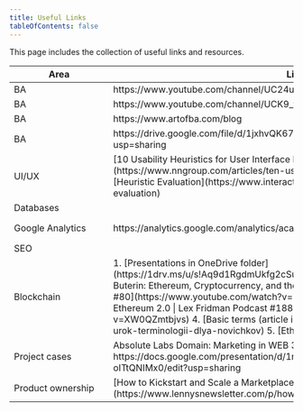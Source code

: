 ```yaml
---
title: Useful Links
tableOfContents: false
---
```


This page includes the collection of useful links and resources.

<table>
  <thead>
    <tr>
      <th style="min-width: 160px">Area</th>
      <th>Link</th>
      <th style="min-width: 200px">Notes</th>
    </tr>
  </thead>
  <tbody>
    <tr>
      <td>BA</td>
      <td>https://www.youtube.com/channel/UC24u3_ehK6zKzR6ZWmn0zqQ</td>
      <td>[Analyst.by](analyst.by)</td>
    </tr>
    <tr>
      <td>BA</td>
      <td>https://www.youtube.com/channel/UCK9_tET7zJCLxbmW4FnYeUQ</td>
      <td>IIBA Belarus</td>
    </tr>
    <tr>
      <td>BA</td>
      <td>https://www.artofba.com/blog</td>
      <td>Art of BA blog</td>
    </tr>
    <tr>
      <td>BA</td>
      <td>https://drive.google.com/file/d/1jxhvQK67mASMlQYdxCnKkbk8wuRXhjZT/view?usp=sharing</td>
      <td>Discovery phase - iTechart presentation</td>
    </tr>
    <tr>
      <td>UI/UX</td>
      <td>
        [10 Usability Heuristics for User Interface Design](https://www.nngroup.com/articles/ten-usability-heuristics/)
        <br />
        [Heuristic Evaluation](https://www.interaction-design.org/literature/topics/heuristic-evaluation)
      </td>
      <td></td>
    </tr>
    <tr>
      <td>Databases</td>
      <td></td>
      <td></td>
    </tr>
    <tr>
      <td>Google Analytics</td>
      <td>https://analytics.google.com/analytics/academy/</td>
      <td>
        1. Google
        2. Google
        3. Google 360
        4. Google
      </td>
    </tr>
    <tr>
      <td>SEO</td>
      <td></td>
      <td></td>
    </tr>
    <tr>
      <td>Blockchain</td>
      <td>
        1. [Presentations in OneDrive folder](https://1drv.ms/u/s!Aq9d1RgdmUkfg2cSu8oKVmshvjbY?e=x2ajNT)
        2. [Vitalik Buterin: Ethereum, Cryptocurrency, and the Future of Money | Lex Fridman Podcast #80](https://www.youtube.com/watch?v=3x1b_S6Qp2Q)
        3. [Vitalik Buterin: Ethereum 2.0 | Lex Fridman Podcast #188](https://www.youtube.com/watch?v=XW0QZmtbjvs)
        4. [Basic terms (article in Russian)](https://vc.ru/crypto/353138-urok-terminologii-dlya-novichkov)
        5. [Ethereum.org](https://ethereum.org/en/)
      </td>
      <td></td>
    </tr>
    <tr>
      <td>Project cases</td>
      <td>Absolute Labs Domain: Marketing in WEB 3.0 (blockchain): https://docs.google.com/presentation/d/1mWDiQrougoVBu8zqJWLkmBjqOagxBuXE-oITtQNIMx0/edit?usp=sharing</td>
      <td></td>
    </tr>
    <tr>
      <td>Product ownership</td>
      <td>[How to Kickstart and Scale a Marketplace Business](https://www.lennysnewsletter.com/p/how-to-kickstart-and-scale-a-marketplace)</td>
      <td></td>
    </tr>
  </tbody>
</table>
